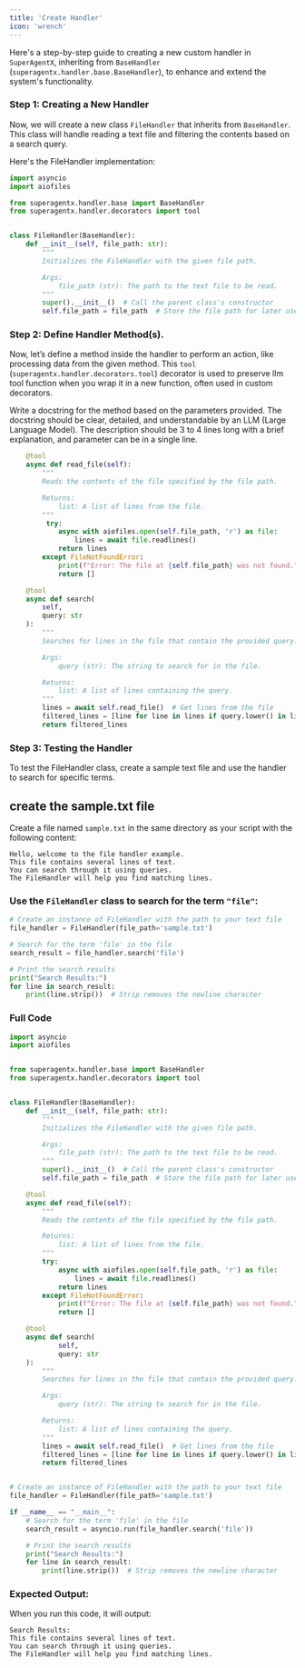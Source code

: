 ```yaml
---
title: 'Create Handler'
icon: 'wrench'
---
```


Here's a step-by-step guide to creating a new custom handler in `SuperAgentX`, inheriting from `BaseHandler` (`superagentx.handler.base.BaseHandler`), to enhance and extend the system's functionality.

### Step 1: Creating a New Handler
Now, we will create a new class `FileHandler` that inherits from `BaseHandler`. This class will handle reading a text file
and filtering the contents based on a search query.

Here's the FileHandler implementation:
```python
import asyncio
import aiofiles

from superagentx.handler.base import BaseHandler
from superagentx.handler.decorators import tool


class FileHandler(BaseHandler):
    def __init__(self, file_path: str):
        """
        Initializes the FileHandler with the given file path.

        Args:
            file_path (str): The path to the text file to be read.
        """
        super().__init__()  # Call the parent class's constructor
        self.file_path = file_path  # Store the file path for later use
```
### Step 2: Define Handler Method(s).
Now, let’s define a method inside the handler to perform an action, like processing data from the given method.
This `tool` (`superagentx.handler.decorators.tool`) decorator is used to preserve llm tool function
when you wrap it in a new function, often used in custom decorators.

<Tip>
Write a docstring for the method based on the parameters provided. The docstring should be clear, detailed,
and understandable by an LLM (Large Language Model). The description should be 3 to 4 lines long with a brief
explanation, and parameter can be in a single line.
</Tip>

```python
    @tool
    async def read_file(self):
        """
        Reads the contents of the file specified by the file path.

        Returns:
            list: A list of lines from the file.
        """
         try:
            async with aiofiles.open(self.file_path, 'r') as file:
                lines = await file.readlines()
            return lines
        except FileNotFoundError:
            print(f"Error: The file at {self.file_path} was not found.")
            return []

    @tool
    async def search(
        self,
        query: str
    ):
        """
        Searches for lines in the file that contain the provided query.

        Args:
            query (str): The string to search for in the file.

        Returns:
            list: A list of lines containing the query.
        """
        lines = await self.read_file()  # Get lines from the file
        filtered_lines = [line for line in lines if query.lower() in line.lower()]  # Filter lines by query
        return filtered_lines
```

### Step 3: Testing the Handler
To test the FileHandler class, create a sample text file and use the handler to search for specific terms.

## create the sample.txt file
Create a file named `sample.txt` in the same directory as your script with the following content:

```text
Hello, welcome to the file handler example.
This file contains several lines of text.
You can search through it using queries.
The FileHandler will help you find matching lines.
```

### Use the `FileHandler` class to search for the term `"file"`:
```python
# Create an instance of FileHandler with the path to your text file
file_handler = FileHandler(file_path='sample.txt')

# Search for the term 'file' in the file
search_result = file_handler.search('file')

# Print the search results
print("Search Results:")
for line in search_result:
    print(line.strip())  # Strip removes the newline character
```

### Full Code
```python
import asyncio
import aiofiles


from superagentx.handler.base import BaseHandler
from superagentx.handler.decorators import tool


class FileHandler(BaseHandler):
    def __init__(self, file_path: str):
        """
        Initializes the FileHandler with the given file path.

        Args:
            file_path (str): The path to the text file to be read.
        """
        super().__init__()  # Call the parent class's constructor
        self.file_path = file_path  # Store the file path for later use

    @tool
    async def read_file(self):
        """
        Reads the contents of the file specified by the file path.

        Returns:
            list: A list of lines from the file.
        """
        try:
            async with aiofiles.open(self.file_path, 'r') as file:
                lines = await file.readlines()
            return lines
        except FileNotFoundError:
            print(f"Error: The file at {self.file_path} was not found.")
            return []

    @tool
    async def search(
            self,
            query: str
    ):
        """
        Searches for lines in the file that contain the provided query.

        Args:
            query (str): The string to search for in the file.

        Returns:
            list: A list of lines containing the query.
        """
        lines = await self.read_file()  # Get lines from the file
        filtered_lines = [line for line in lines if query.lower() in line.lower()]  # Filter lines by query
        return filtered_lines


# Create an instance of FileHandler with the path to your text file
file_handler = FileHandler(file_path='sample.txt')

if __name__ == "__main__":
    # Search for the term 'file' in the file
    search_result = asyncio.run(file_handler.search('file'))

    # Print the search results
    print("Search Results:")
    for line in search_result:
        print(line.strip())  # Strip removes the newline character

```

### Expected Output:
When you run this code, it will output:

```text
Search Results:
This file contains several lines of text.
You can search through it using queries.
The FileHandler will help you find matching lines.

```
